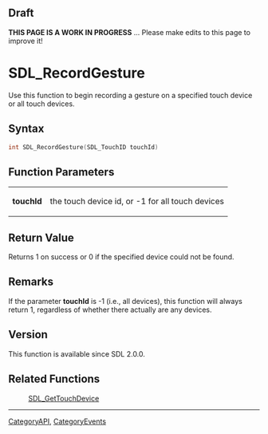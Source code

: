 == Draft ==

'''THIS PAGE IS A WORK IN PROGRESS''' ... Please make edits to this page to improve it!



<!-- #*^*^*^*^*See http://wiki.libsdl.org/moin.cgi/SGFunctions for details on editing this page*^*^*^*^* -->


= SDL_RecordGesture =
Use this function to begin recording a gesture on a specified touch device or all touch devices.





== Syntax ==
<syntaxhighlight lang='c++'>
int SDL_RecordGesture(SDL_TouchID touchId)
</syntaxhighlight>



== Function Parameters ==
{|
|'''touchId'''
|the touch device id, or -1 for all touch devices
|}




== Return Value ==
Returns 1 on success or 0 if the specified device could not be found.





== Remarks ==
If the parameter '''touchId''' is -1 (i.e., all devices), this function will always return 1, regardless of whether there actually are any devices.


== Version ==
This function is available since SDL 2.0.0.


== Related Functions ==
:[[SDL_GetTouchDevice]]
<!-- #Remove this section if empty -->

----
[[CategoryAPI]], [[CategoryEvents]]
<!-- #See the Style Guide for instructions on editing the footer. -->
